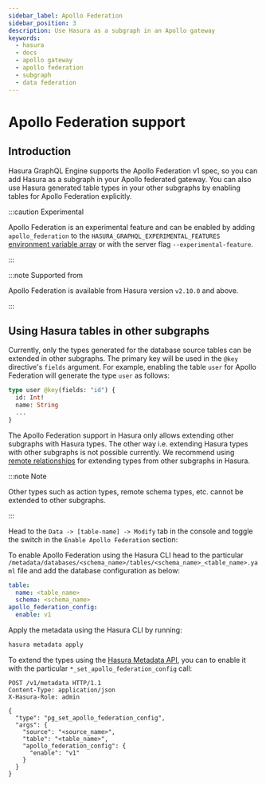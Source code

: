 ```yaml
---
sidebar_label: Apollo Federation
sidebar_position: 3
description: Use Hasura as a subgraph in an Apollo gateway
keywords:
  - hasura
  - docs
  - apollo gateway
  - apollo federation
  - subgraph
  - data federation
---
```


# Apollo Federation support

## Introduction

Hasura GraphQL Engine supports the Apollo Federation v1 spec, so you can add Hasura as a subgraph in your Apollo
federated gateway. You can also use Hasura generated table types in your other subgraphs by enabling tables for
Apollo Federation explicitly.

:::caution Experimental

Apollo Federation is an experimental feature and can be enabled by adding `apollo_federation` to the
`HASURA_GRAPHQL_EXPERIMENTAL_FEATURES` [environment variable array](/deployment/graphql-engine-flags/reference.mdx)
or with the server flag `--experimental-feature`.

:::

:::note Supported from

Apollo Federation is available from Hasura version `v2.10.0` and above.

:::

## Using Hasura tables in other subgraphs

Currently, only the types generated for the database source tables can be extended in other subgraphs. The primary key
will be used in the `@key` directive's `fields` argument. For example, enabling the table `user` for Apollo Federation
will generate the type `user` as follows:

```graphql
type user @key(fields: "id") {
  id: Int!
  name: String
  ...
}
```

The Apollo Federation support in Hasura only allows extending other subgraphs with Hasura types. The other way i.e.
extending Hasura types with other subgraphs is not possible currently. We recommend using
[remote relationships](/remote-schemas/remote-relationships/index.mdx) for extending types from other subgraphs in
Hasura.

:::note Note

Other types such as action types, remote schema types, etc. cannot be extended to other subgraphs.

:::

<Tabs className="api-tabs">
  <TabItem value="console" label="Console">

Head to the `Data -> [table-name] -> Modify` tab in the console and toggle the switch in the `Enable Apollo Federation`
section:

<Thumbnail
  src="/img/graphql/core/data-federation/apollo-federation-enable.png"
  alt="Set table as enum"
/>

  </TabItem>
  <TabItem value="cli" label="CLI">

To enable Apollo Federation using the Hasura CLI head to the particular
`/metadata/databases/<schema_name>/tables/<schema_name>_<table_name>.yaml` file and add the database configuration
as below:

```yaml {6-7}
table:
  name: <table_name>
  schema: <schema_name>
apollo_federation_config:
  enable: v1
```

Apply the metadata using the Hasura CLI by running:

```bash
hasura metadata apply
```

  </TabItem>
  <TabItem value="api" label="API">

To extend the types using the [Hasura Metadata API](/api-reference/metadata-api/table-view.mdx), you can to enable
it with the particular `*_set_apollo_federation_config` call:

```http {16-18}
POST /v1/metadata HTTP/1.1
Content-Type: application/json
X-Hasura-Role: admin

{
  "type": "pg_set_apollo_federation_config",
  "args": {
    "source": "<source_name>",
    "table": "<table_name>",
    "apollo_federation_config": {
      "enable": "v1"
    }
  }
}
```

  </TabItem>
</Tabs>
